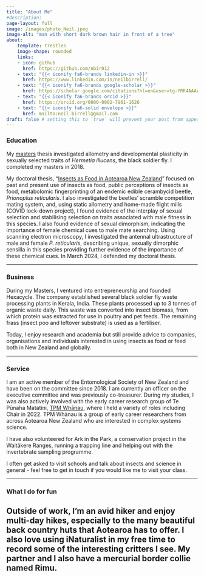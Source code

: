 ```yaml
---
title: "About Me"
#description:
page-layout: full
image: /images/photo_Neil.jpeg
image-alt: "man with short dark brown hair in front of a tree"
about:
    template: trestles
    image-shape: rounded
    links:
    - icon: github
      href: https://github.com/nbir012
    - text: "{{< iconify fa6-brands linkedin-in >}}"
      href: https://www.linkedin.com/in/neilbirrell/
    - text: "{{< iconify fa6-brands google-scholar >}}"
      href: https://scholar.google.com/citations?hl=en&user=tg-YRR4AAAAJ
    - text: "{{< iconify fa6-brands orcid >}}"
      href: https://orcid.org/0000-0002-7961-1626
    - text: "{{< iconify fa6-solid envelope >}}"
      href: mailto:neil.birrell@gmail.com
draft: false # setting this to `true` will prevent your post from appearing on your listing page until you're ready!
---
```


### Education

My [masters](http://hdl.handle.net/2292/37256) thesis investigated allometry and developmental plasticity in sexually selected traits of *Hermetia illucens*, the black soldier fly. I completed my masters in 2018.

My doctoral thesis, “[Insects as Food in Aotearoa New Zealand](https://hdl.handle.net/2292/68121)" focused on past and present use of insects as food, public perceptions of insects as food, metabolomic fingerprinting of an endemic edible cerambycid beetle, *Prionoplus reticularis*. I also investigated the beetles’ scramble competition mating system, and, using static allometry and home-made flight mills (COVID lock-down project), I found evidence of the interplay of sexual selection and stabilising selection on traits associated with male fitness in this species. I also found evidence of sexual dimorphism, indicating the importance of female chemical cues to male mate searching. Using scanning electron microscopy, I investigated the antennal ultrastructure of male and female *P. reticularis*, describing unique, sexually dimorphic sensilla in this species providing further evidence of the importance of these chemical cues. In March 2024, I defended my doctoral thesis. 

------------------------------------------------------

### Business
During my Masters, I ventured into entrepreneurship and founded Hexacycle. The company established several black soldier fly waste processing plants in Kerala, India. These plants processed up to 3 tonnes of organic waste daily. This waste was converted into insect biomass, from which protein was extracted for use in poultry and pet feeds. The remaining frass (insect poo and leftover substrate) is used as a fertiliser. 

Today, I enjoy research and academia but still provide advice to companies, organisations and individuals interested in using insects as food or feed both in New Zealand and globally. 

------------------------------------------------------

### Service

I am an active member of the Entomological Society of New Zealand and have been on the committee since 2018. I am currently an officer on the executive committee and was previously co-treasurer. During my studies, I was also actively involved with the early career research group of Te Pūnaha Matatini, [TPM Whānau](https://www.tepunahamatatini.ac.nz/our%20team/tpm-whanau/), where I held a variety of roles including Chair in 2022. TPM Whānau is a group of early career researchers from across Aotearoa New Zealand who are interested in complex systems science.

I have also volunteered for Ark in the Park, a conservation project in the Waitākere Ranges, running a trapping line and helping out with the invertebrate sampling programme.

I often get asked to visit schools and talk about insects and science in general - feel free to get in touch if you would like me to visit your class.

------------------------------------------------------

### What I do for fun

Outside of work, I’m an avid hiker and enjoy multi-day hikes, especially to the many beautiful back country huts that Aotearoa has to offer. I also love using iNaturalist in my free time to record some of the interesting critters I see. My partner and I also have a mercurial border collie named Rimu.
------------------------------------------------------
